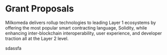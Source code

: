 # Grant Proposals

Milkomeda delivers rollup technologies to leading Layer 1 ecosystems by offering the most popular smart contracting language, Solidity, while enhancing inter-blockchain interoperability, user experience, and developer traction all at the Layer 2 level.

sdassfa